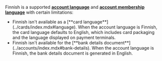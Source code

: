 Finnish is a supported [**account language**](../accounts/index.mdx#language) and [**account membership language**](../accounts/memberships/index.mdx#language) with certain limitations:

<ul>
    <li>Finnish isn't available as a [**card language**](../cards/index.mdx#language). When the account language is Finnish, the card language defaults to English, which includes card packaging and the language displayed on payment terminals.</li>
    <li>Finnish isn't available for the [**bank details document**](../accounts/index.mdx#bank-details). When the account language is Finnish, the bank details document is generated in English.</li>
</ul>